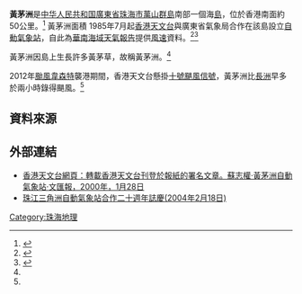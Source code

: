 {{Coord|21.819597|113.962125|format=dms|display=t|type:isle}}
'''黃茅洲'''是[[中华人民共和国|中华人民共和国]][[廣東省|廣東省]][[珠海市|珠海市]][[萬山群島|萬山群島]]南部一個海[[島嶼|島]]，位於香港南面約50公里。<ref name="auto">{{Cite web|url=https://www.thinkhk.com/article/2019-06/20/34953.html|title=山遊HKD：【西貢出發】黃茅洲暫緩生活|website=www.thinkhk.com}}</ref>
黃茅洲面積 1985年7月起[[香港天文台|香港天文台]]與廣東省氣象局合作在該島設立[[自動氣象站|自動氣象站]]，自此為[[華南海域天氣報告|華南海域天氣報告]]提供[[風|風]][[風速|速]]資料。<ref>{{youtube|YFyyJKiuN5g|香港天文台製作：氣象冷知識之'''黃茅洲--守護香港三十年'''}}</ref><ref>{{cite web|author1=陳營華|title=三十載默默守護香港：黃茅洲自動氣象站|url=http://www.hko.gov.hk/blog/b5/archives/00000185.htm|publisher=香港天文台|accessdate=2015-12-17}}</ref>

黃茅洲因島上生長許多黃茅草，故稱黃茅洲。<ref name="auto"/>

2012年[[颱風韋森特對港澳地區之影響|颱風韋森特]]襲港期間，香港天文台懸掛[[十號颶風信號|十號颶風信號]]，黃茅洲比[[長洲|長洲]]早多於兩小時錄得颶風。<ref name="auto"/>

==資料來源==
{{reflist}}

==外部連結==
*[http://www.hko.gov.hk/education/edu04other/newsarticle/000128.htm 香港天文台網頁：轉載香港天文台刊登於報紙的署名文章。蘇志權·黃茅洲自動氣象站·[[文汇报_(香港)|文匯報]]，2000年，1月28日 ]
*[http://www.hko.gov.hk/wxinfo/news/2004/pre0218c.htm 珠江三角洲自動氣象站合作二十週年誌慶(2004年2月18日)]

{{Zhuhai-stub}}
[[Category:珠海地理|Category:珠海地理]]